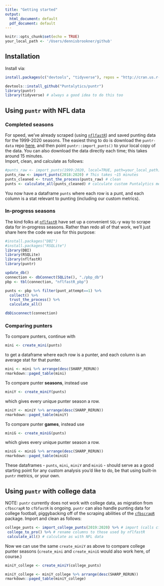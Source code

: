 ```yaml
---
title: "Getting started"
output:
  html_document: default
  pdf_document: default
---
```

```r
knitr::opts_chunk$set(echo = TRUE)
your_local_path <- '/Users/dennisbrookner/github'
```
## Installation
Install via:
```r
install.packages(c("devtools", "tidyverse"), repos = "http://cran.us.r-project.org")
```
```r
devtools::install_github("Puntalytics/puntr")
library(puntr)
library(tidyverse) # always a good idea to do this too
```
## Using `puntr` with NFL data
### Completed seasons
For speed, we've already scraped (using [`nflfastR`](https://www.nflfastr.com/)) and saved punting data for the 1999-2020 seasons. The easiest thing to do is download the `puntr-data` repo [here](https://github.com/Puntalytics/puntr-data/tree/master/data), and then point `puntr::import_punts()` to your local copy of the data. You can also download the data directly each time; this takes around 15 minutes.  
Import, clean, and calculate as follows:
```r
#punts_raw <- import_punts(1999:2020, local=TRUE, path=your_local_path) # recommended
punts_raw <- import_punts(2018:2020) # This takes ~15 minutes
punts_cleaned <- trust_the_process(punts_raw) # clean
punts <- calculate_all(punts_cleaned) # calculate custom Puntalytics metrics 
```
You now have a dataframe `punts` where each row is a punt, and each column is a stat relevant to punting (including our custom metrics).

### In-progress seasons
The kind folks at [`nflfastR`](https://www.nflfastr.com/) have set up a convenient `SQL`-y way to scrape data for in-progress seasons. Rather than redo all of that work, we'll just share here the code we use for this purpose:
```r
#install.packages("DBI")
#install.packages("RSQLite")
library(DBI)
library(RSQLite)
library(nflfastR)
library(puntr)

update_db()
connection <- dbConnect(SQLite(), "./pbp_db")
pbp <- tbl(connection, "nflfastR_pbp")

punts <- pbp %>% filter(punt_attempt==1) %>%
  collect() %>%
  trust_the_process() %>%
  calculate_all()

dbDisconnect(connection)
```

### Comparing punters
To compare punters, continue with
```r
mini <- create_mini(punts)
```
to get a dataframe where each row is a punter, and each column is an average stat for that punter.  
```r
mini <- mini %>% arrange(desc(SHARP_RERUN))
rmarkdown::paged_table(mini)
```
To compare punter **seasons**, instead use
```r
miniY <- create_miniY(punts)
```
which gives every unique punter season a row.  
```r
miniY <- miniY %>% arrange(desc(SHARP_RERUN))
rmarkdown::paged_table(miniY)
```
To compare punter **games**, instead use
```r
miniG <- create_miniG(punts)
```
which gives every unique punter season a row.  
```r
miniG <- miniG %>% arrange(desc(SHARP_RERUN))
rmarkdown::paged_table(miniG)
```
  
These dataframes - `punts`, `mini`, `miniY` and `miniG` - should serve as a good starting point for any custom analysis you'd like to do, be that using built-in `puntr` metrics, or your own.

## Using `puntr` with college data
NOTE: `puntr` currently does not work with college data, as migration from `cfbscrapR` to `cfbfastR` is ongoing.
`puntr` can also handle punting data for college football, piggybacking off of the scraping abilities of the [`cfbscrapR`](https://saiemgilani.github.io/cfbscrapR/) package. Import and clean as follows:
```r
college_punts <- import_college_punts(2019:2020) %>% # import (calls cfbscrapR behind the scenes)
 college_to_pro() %>% # rename columns to those used by nflfastR
 calculate_all() # calculate as with NFL data
```
Now we can use the same `create_miniY` as above to compare college punter seasons (`create_mini` and `create_miniG` would also work here, of course.)
```r
miniY_college <- create_miniY(college_punts)
```
```r
miniY_college <- miniY_college %>% arrange(desc(SHARP_RERUN))
rmarkdown::paged_table(miniY_college)
```
